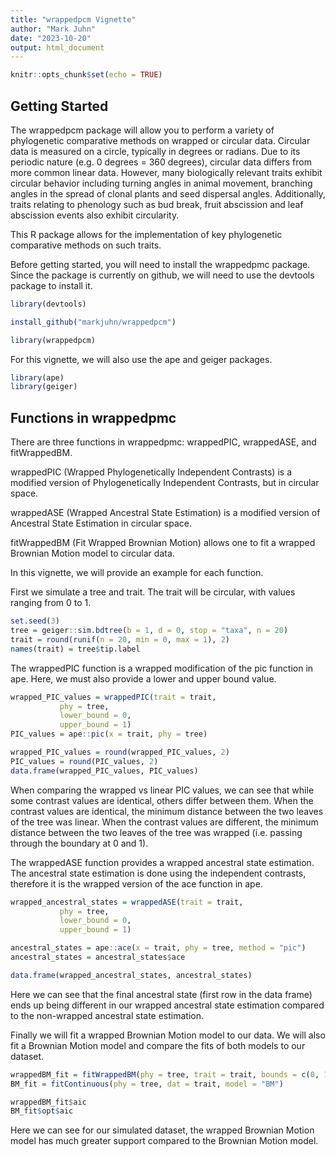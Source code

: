 ```yaml
---
title: "wrappedpcm Vignette"
author: "Mark Juhn"
date: "2023-10-20"
output: html_document
---
```


```r
knitr::opts_chunk$set(echo = TRUE)
```

## Getting Started

The wrappedpcm package will allow you to perform a variety of phylogenetic comparative methods on wrapped or circular data. 
Circular data is measured on a circle, typically in degrees or radians. Due to its periodic nature (e.g. 0 degrees = 360 degrees), circular data differs from more common linear data. However, many biologically relevant traits exhibit circular behavior including turning angles in animal movement, branching angles in the spread of clonal plants and seed dispersal angles. Additionally, traits relating to phenology such as bud break, fruit abscission and leaf abscission events also exhibit circularity. 

This R package allows for the implementation of key phylogenetic comparative methods on such traits.

Before getting started, you will need to install the wrappedpmc package. Since the package is currently on github, we will need to use the devtools package to install it.

```r
library(devtools)

install_github("markjuhn/wrappedpcm")

```

```r
library(wrappedpcm)
```

For this vignette, we will also use the ape and geiger packages.

```r
library(ape)
library(geiger)
```

## Functions in wrappedpmc

There are three functions in wrappedpmc: wrappedPIC, wrappedASE, and fitWrappedBM. 

wrappedPIC (Wrapped Phylogenetically Independent Contrasts) is a modified version of Phylogenetically Independent Contrasts, but in circular space.

wrappedASE (Wrapped Ancestral State Estimation) is a modified version of Ancestral State Estimation in circular space.

fitWrappedBM (Fit Wrapped Brownian Motion) allows one to fit a wrapped Brownian Motion model to circular data.

In this vignette, we will provide an example for each function.

First we simulate a tree and trait. The trait will be circular, with values ranging from 0 to 1.

```r
set.seed(3)
tree = geiger::sim.bdtree(b = 1, d = 0, stop = "taxa", n = 20)
trait = round(runif(n = 20, min = 0, max = 1), 2)
names(trait) = tree$tip.label
```

The wrappedPIC function is a wrapped modification of the pic function in ape. Here, we must also provide a lower and upper bound value.

```r
wrapped_PIC_values = wrappedPIC(trait = trait, 
           phy = tree,
           lower_bound = 0,
           upper_bound = 1)
PIC_values = ape::pic(x = trait, phy = tree)

wrapped_PIC_values = round(wrapped_PIC_values, 2)
PIC_values = round(PIC_values, 2)
data.frame(wrapped_PIC_values, PIC_values)
```
When comparing the wrapped vs linear PIC values, we can see that while some contrast values are identical, others differ between them. When the contrast values are identical, the minimum distance between the two leaves of the tree was linear. When the contrast values are different, the minimum distance between the two leaves of the tree was wrapped (i.e. passing through the boundary at 0 and 1). 

The wrappedASE function provides a wrapped ancestral state estimation. The ancestral state estimation is done using the independent contrasts, therefore it is the wrapped version of the ace function in ape. 

```r
wrapped_ancestral_states = wrappedASE(trait = trait,
           phy = tree,
           lower_bound = 0,
           upper_bound = 1)

ancestral_states = ape::ace(x = trait, phy = tree, method = "pic")
ancestral_states = ancestral_states$ace

data.frame(wrapped_ancestral_states, ancestral_states)
```
Here we can see that the final ancestral state (first row in the data frame) ends up being different in our wrapped ancestral state estimation compared to the non-wrapped ancestral state estimation.

Finally we will fit a wrapped Brownian Motion model to our data. We will also fit a Brownian Motion model and compare the fits of both models to our dataset. 

```r
wrappedBM_fit = fitWrappedBM(phy = tree, trait = trait, bounds = c(0, 1))
BM_fit = fitContinuous(phy = tree, dat = trait, model = "BM")

wrappedBM_fit$aic
BM_fit$opt$aic
```

Here we can see for our simulated dataset, the wrapped Brownian Motion model has much greater support compared to the Brownian Motion model.

